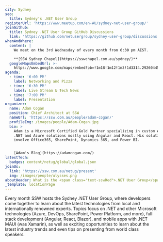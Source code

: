 ```yaml
---
city: Sydney
seo:
  title: Sydney's .NET User Group
registerUrl: 'https://www.meetup.com/en-AU/sydney-net-user-group/'
joinGithub:
  title: Sydney .NET User Group GitHub Discussions
  link: 'https://github.com/netusergroup/sydney-user-group/discussions'
whenAndWhere:
  content: |
    We meet on the 3rd Wednesday of every month from 6:30 pm AEST.

    **[SSW Sydney Chapel](https://sswchapel.com.au/sydney/)**
  googleMapsEmbedUrl: >-
    https://www.google.com/maps/embed?pb=!1m18!1m12!1m3!1d3314.2926044583883!2d151.2144539883753!3d-33.83056394807196!2m3!1f0!2f0!3f0!3m2!1i1024!2i768!4f13.1!3m3!1m2!1s0x6b12ae97d5dce3c1%3A0xae8cb5f05af0e28d!2sSSW%20Sydney%20-%20Enterprise%20Software%20Development!5e0!3m2!1sen!2sau!4v1695000313184!5m2!1sen!2sau
agenda:
  - time: '6:00 PM'
    label: Networking and Pizza
  - time: '6:30 PM'
    label: Live Stream & Tech News
  - time: '7:00 PM'
    label: Presentation
organizer:
  name: Adam Cogan
  position: Chief Architect at SSW
  nameUrl: 'https://ssw.com.au/people/adam-cogan/'
  profileImg: /images/people/Adam-Cogan.jpg
  bio: >
    Adam is a Microsoft Certified Gold Partner specializing in custom enterprise
    .NET and Azure solutions mostly using Angular and React. His solutions also
    involve Office365, SharePoint, Dynamics 365, and Power BI.


    [Adam's Blog](https://adamcogan.com/)
latestTech:
  badges: content/netug/global/global.json
joinUs:
  link: 'https://ssw.com.au/netug/present'
  img: /images/people/ulysses.png
aboutHeader: What is the <span class="text-sswRed">.NET User Group</span>?
_template: locationPage
---
```


Every month SSW hosts the Sydney .NET User Group, where developers come together to learn about the latest technologies from local and internationally renowned experts. Topics focus on .NET and other Microsoft technologies (Azure, DevOps, SharePoint, Power Platform, and more), full stack development (Angular, React, Blazor), and mobile apps with .NET MAUI (was Xamarin), as well as exciting opportunities to learn about the latest industry trends and even tips on presenting from world class speakers.

